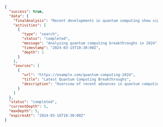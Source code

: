 ```json
{
  "success": true,
  "data": {
    "finalAnalysis": "Recent developments in quantum computing show significant progress in several key areas:\n\n1. Error Correction: Improved quantum error correction techniques have increased qubit stability\n2. Quantum Supremacy: Multiple demonstrations of quantum advantage in specific computational tasks\n3. Hardware Advances: New architectures using superconducting circuits and trapped ions\n4. Commercial Applications: Growing industry adoption in optimization and cryptography",
    "activities": [
      {
        "type": "search",
        "status": "completed",
        "message": "Analyzing quantum computing breakthroughs in 2024",
        "timestamp": "2024-03-15T10:30:00Z",
        "depth": 1
      }
    ],
    "sources": [
      {
        "url": "https://example.com/quantum-computing-2024",
        "title": "Latest Quantum Computing Breakthroughs",
        "description": "Overview of recent advances in quantum computing technology"
      }
    ]
  },
  "status": "completed",
  "currentDepth": 5,
  "maxDepth": 5,
  "expiresAt": "2024-03-16T10:30:00Z"
} 
```